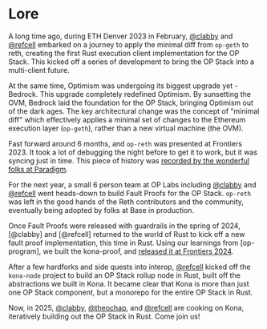 # Lore

A long time ago, during ETH Denver 2023 in February, [@clabby][clabby]
and [@refcell][refcell] embarked on a journey to apply the minimal diff
from `op-geth` to reth, creating the first Rust execution client
implementation for the OP Stack. This kicked off a series of development
to bring the OP Stack into a multi-client future.

At the same time, Optimism was undergoing its biggest upgrade yet - Bedrock.
This upgrade completely redefined Optimism. By sunsetting the OVM, Bedrock
laid the foundation for the OP Stack, bringing Optimism out of the dark ages.
The key architectural change was the concept of "minimal diff" which effectively
applies a minimal set of changes to the Ethereum execution layer (`op-geth`),
rather than a new virtual machine (the OVM).

Fast forward around 6 months, and `op-reth` was presented at Frontiers 2023.
It took a lot of debugging the night before to get it to work, but it was
syncing just in time. This piece of history was [recorded by the wonderful
folks at Paradigm][recording].

For the next year, a small 6 person team at OP Labs including [@clabby][clabby] and
[@refcell][refcell] went heads-down to build Fault Proofs for the OP Stack. `op-reth`
was left in the good hands of the Reth contributors and the community,
eventually being adopted by folks at Base in production.

Once Fault Proofs were released with guardrails in the spring of 2024,
[@clabby] and [@refcell] returned to the world of Rust to kick off a new fault
proof implementation, this time in Rust. Using our learnings from [op-program], we
built the kona-proof, and [released it at Frontiers 2024][proofs].

After a few hardforks and side quests into interop, [@refcell][refcell] kicked
off the `kona-node` project to build an OP Stack rollup node in Rust, built off
the abstractions we built in Kona. It became clear that Kona is more than just
one OP Stack component, but a monorepo for the entire OP Stack in Rust.

Now, in 2025, [@clabby][clabby], [@theochap][theo], and [@refcell][refcell] are
cooking on Kona, iteratively building out the OP Stack in Rust. Come join us!


[proofs]: https://www.youtube.com/watch?v=mkygYH-07Hw&pp=ygUVZnJvbnRpZXJzIDIwMjQgY2xhYmJ5
[recording]: https://www.youtube.com/watch?v=AVYggka6_2Y&pp=ygUWZnJvbnRpZXJzIDIwMjMgb3AtcmV0aA%3D%3D
[refcell]: https://github.com/refcell
[clabby]: https://github.com/clabby
[theo]: https://github.com/theochap
[optimism]: https://github.com/ethereum-optimism/optimism
